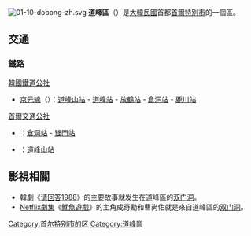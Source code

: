 {{Infobox settlement
| name                    = 道峰區
| settlement_type         = [[韩国行政区划|自治區]]
| translit_lang1          = [[韓語|韓語]]
| translit_lang1_type1    = [[諺文|諺文]]
| translit_lang1_info1    = 도봉구
| translit_lang1_type2    = [[朝鮮汉字|漢字]]
| translit_lang1_info2    = 道峰區
| translit_lang1_type3    = {{nowrap|[[文化观光部2000年式|文化观光部2000年式]]}}
| translit_lang1_info3    = Dobong-gu
| translit_lang1_type4    = {{nowrap|[[马科恩-赖肖尔表记法|马科恩-赖肖尔表记法]]}}
| translit_lang1_info4    = Tobong-gu
| image_skyline           = Dobongsan Seoul South Korea Landscape Photography (251858911).jpeg
| image_caption           = 道峰山
| image_flag              = Flag of Dobong, Seoul.svg
| image_seal              = 
| image_map               = Seoul Dobong-gu.svg
| map_caption             = 道峰區在首爾特別市的位置
| subdivision_type        = 國家
| subdivision_name        = {{ROK}}
| subdivision_type1       = [[朝鮮地區|地區]]
| subdivision_name1       = [[韓國首都圈|韓國首都圈]]
| subdivision_type2       = 省級行政區
| subdivision_name2       = [[首爾特別市|首爾特別市]]
| parts_type              = 行政區劃
| parts                   = 15個[[行政洞|行政洞]]
| area_total_km2          = 20.8
| population_total        = 381,732 
| population_density_km2  = auto
| population_as_of        = 2006年
| leader_title            = 區廳長
| leader_name			  = {{link-ko|李東秦|이동진 (1960년)}}
| leader_party            = {{MPK}}
| leader_title1           = 國會議員
| leader_name1            = {{ubl|甲：[[印在謹|印在謹]]{{small|（{{MPK}}）}}|乙：[[吳奇炯|吳奇炯]]{{small|（{{MPK}}）}}}}
| blank1_name             = 區樹
| blank1_info             = [[銀杏|銀杏]]
| blank2_name             = 區花
| blank2_info             = [[玉蟬花|玉蟬花]]
| blank3_name             = 區鳥
| blank3_info             = [[丹頂鶴|丹頂鶴]]
}}
[[File:01-10-dobong-zh.svg|thumb]]
'''道峰區'''（{{kor|諺=도봉구|漢=道峰區|羅=Dobong gu|f=y}}）是[[大韓民國|大韓民國]]首都[[首爾特別市|首爾特別市]]的一個區。

== 交通 ==
=== 鐵路 ===
; [[韓國鐵道公社|韓國鐵道公社]]
* [[京元線|京元線]]（{{韓國都市鐵道|SM1}}）：[[道峰山站|道峰山站]] - [[道峰站|道峰站]] - [[放鶴站|放鶴站]] - [[倉洞站|倉洞站]]  -  [[鹿川站|鹿川站]]
; [[首爾交通公社|首爾交通公社]]
* {{韓國都市鐵道|SM4}}：[[倉洞站|倉洞站]] - [[雙門站|雙門站]]
* {{韓國都市鐵道|SM7}}：[[道峰山站|道峰山站]]

==影視相關==
*韓劇《[[请回答1988|请回答1988]]》的主要故事就发生在道峰區的[[双门洞|双门洞]]。
*[[Netflix原創影集列表|Netflix劇集]]《[[魷魚遊戲|魷魚遊戲]]》的主角成奇勳和曹尚佑就是來自道峰區的[[双门洞|双门洞]]。
{{Commons category|Dobong-gu, Seoul}}

{{首爾特別市行政區劃}}
{{korea-stub}}
{{DEFAULTSORT:Dobong-gu}}
[[Category:首尔特别市的区|Category:首尔特别市的区]]
[[Category:道峰區|Category:道峰區]]